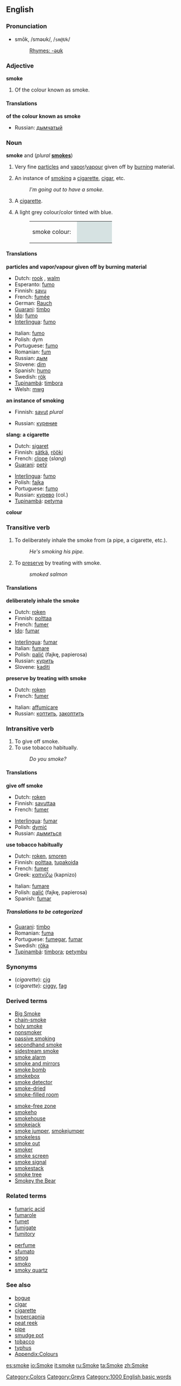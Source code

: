 {{wikipedia}}
==English==

===Pronunciation===
*smōk, /sməʊk/, /<tt>sm@Uk</tt>/
*:[[Rhymes:English:-əʊk|Rhymes: -əʊk]]

===Adjective===
'''smoke'''

#Of the colour known as smoke.

====Translations====
'''of the colour known as smoke'''
{{top}}
{{mid}}
*Russian: [[дымчатый]] {{m}}
{{bottom}}

===Noun===
'''smoke''' {{uncountable}} and {{countable}} (''plural'' '''[[smokes]]''')

# {{uncountable}} Very fine [[particle]]s and [[vapor]]/[[vapour]] given off by [[burn]]ing material.
#An instance of [[smoking]] a [[cigarette]], [[cigar]], etc.
#:''I'm going out to have a smoke.''
# {{slang}} A [[cigarette]].
#A light grey colour/color tinted with blue.
#:<table><tr><td>smoke colour: &nbsp;</td><td bgcolor="#D6E2E2" width="80">&nbsp; </td></tr></table>

====Translations====
'''particles and vapor/vapour given off by burning material'''
{{top}}
*Dutch: [[rook#Dutch|rook]] {{m}}, [[walm]] {{m}}
*Esperanto: [[fumo#Esperanto|fumo]]
*Finnish: [[savu]]
*French: [[fumée]] {{f}}
*German: [[Rauch]] {{m}}
*[[Guarani]]: [[timbo]]
*[[Ido]]: [[fumo#Ido|fumo]]
*[[Interlingua]]: [[fumo#Interlingua|fumo]]
{{mid}}
*Italian: [[fumo#Italian|fumo]] {{m}}
*Polish: dym {{m}}
*Portuguese: [[fumo#Portuguese|fumo]] {{m}}
*Romanian: [[fum]] {{n}}
*Russian: [[дым]] {{m}}
*Slovene: [[dim]] {{m}}
*Spanish: [[humo]] {{m}}
*Swedish: [[rök]]
*[[Tupinambá]]: [[timbora]]
*Welsh: [[mwg]]
{{bottom}}

'''an instance of smoking'''
{{top}}
*Finnish: [[savut]] ''plural''
{{mid}}
*Russian: [[курение]] {{n}}
{{bottom}}

'''slang: a cigarette'''
<!--Note: add SLANG terms to this table, where these exist-->
{{top}}
*Dutch: [[sigaret]] {{f}}
*Finnish: [[sätkä]], [[rööki]]
*French: [[clope]] {{f}} (''slang'')
*[[Guarani]]: [[petỹ]]
{{mid}}
*[[Interlingua]]: [[fumo#Interlingua|fumo]]
*Polish: [[fajka]] {{f}}
*Portuguese: [[fumo#Portuguese|fumo]] {{m}}
*Russian: [[курево]] {{n}} (col.)
*[[Tupinambá]]: [[petyma]]
{{bottom}}

'''colour'''
{{top}}
{{mid}}
{{bottom}}

===Transitive verb===
{{en-infl-reg-other-e|smok|e||}}

#To deliberately inhale the smoke from (a pipe, a cigarette, etc.).
#:''He's smoking his pipe.''
#To [[preserve]] by treating with smoke.
#:''smoked salmon''

====Translations====
'''deliberately inhale the smoke'''
{{top}}
*Dutch: [[roken]]
*Finnish: [[polttaa]]
*French: [[fumer]]
*[[Ido]]: [[fumar#Ido|fumar]]
{{mid}}
*[[Interlingua]]: [[fumar#Interlingua|fumar]]
*Italian: [[fumare]]
*Polish: [[palić]] (fajkę, papierosa)
*Russian: [[курить]]
*Slovene: [[kaditi]]
{{bottom}}

'''preserve by treating with smoke'''
{{top}}
*Dutch: [[roken]]
*French: [[fumer]]
{{mid}}
*Italian: [[affumicare]]
*Russian: [[коптить]], [[закоптить]]
{{bottom}}

===Intransitive verb===
{{en-infl-reg-other-e|smok|e||}}

#To give off smoke.
#To use tobacco habitually.
#:''Do you smoke?''

====Translations====
'''give off smoke'''
{{top}}
*Dutch: [[roken]]
*Finnish: [[savuttaa]]
*French: [[fumer]]
{{mid}}
*[[Interlingua]]: [[fumar]]
*Polish: [[dymić]]
*Russian: [[дымиться]]
{{bottom}}

'''use tobacco habitually'''
{{top}}
*Dutch: [[roken]], [[smoren]]
*Finnish: [[polttaa]], [[tupakoida]]
*French: [[fumer]]
*Greek: [[καπνίζω]] (kapnizo)
{{mid}}
*Italian: [[fumare]]
*Polish: [[palić]] (fajkę, papierosa)
*Spanish: [[fumar]]
{{bottom}}

=====Translations to be categorized=====
{{checktrans}}
<!--Remove this section once all of the translations below have been moved into the tables above.-->
*[[Guarani]]: [[timbo]]
*Romanian: [[fuma]]
*Portuguese: [[fumegar]], [[fumar]]
*Swedish: [[röka]]
*[[Tupinambá]]: [[timbora]]; [[petymbu]]

===Synonyms===
*(''cigarette''): [[cig]]
*(''cigarette''): {{UK}} [[ciggy]], [[fag]]

===Derived terms===
{{top}}
*[[Big Smoke]]
*[[chain-smoke]]
*[[holy smoke]]
*[[nonsmoker]]
*[[passive smoking]]
*[[secondhand smoke]]
*[[sidestream smoke]]
*[[smoke alarm]]
*[[smoke and mirrors]]
*[[smoke bomb]]
*[[smokebox]]
*[[smoke detector]]
*[[smoke-dried]]
*[[smoke-filled room]]
{{mid}}
*[[smoke-free zone]]
*[[smokeho]]
*[[smokehouse]]
*[[smokejack]]
*[[smoke jumper]], [[smokejumper]]
*[[smokeless]]
*[[smoke out]]
*[[smoker]]<!--Put terms derived from "smoker" on the page for that word-->
*[[smoke screen]]
*[[smoke signal]]
*[[smokestack]]
*[[smoke tree]]
*[[Smokey the Bear]]
{{bottom}}

===Related terms===
{{top}}
*[[fumaric acid]]
*[[fumarole]]
*[[fumet]]
*[[fumigate]]
*[[fumitory]]
{{mid}}
*[[perfume]]
*[[sfumato]]
*[[smog]]
*[[smoko]]
*[[smoky quartz]]
{{bottom}}

===See also===
*[[bogue]]
*[[cigar]]
*[[cigarette]]
*[[hypercapnia]]
*[[peat reek]]
*[[pipe]]
*[[smudge pot]]
*[[tobacco]]
*[[typhus]]
*[[Wiktionary_Appendix:Colours|Appendix:Colours]]

[[Category:Colors]]
[[Category:Greys]]
[[Category:1000 English basic words]]

[[es:smoke]]
[[io:Smoke]]
[[it:smoke]]
[[ru:Smoke]]
[[ta:Smoke]]
[[zh:Smoke]]